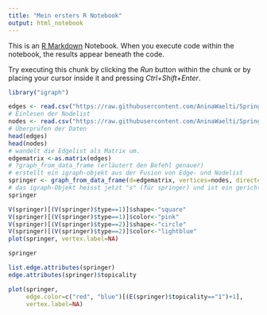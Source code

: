 ---
title: "Mein ersters R Notebook"
output: html_notebook
---

This is an [R Markdown](http://rmarkdown.rstudio.com) Notebook. When you execute code within the notebook, the results appear beneath the code. 

Try executing this chunk by clicking the *Run* button within the chunk or by placing your cursor inside it and pressing *Ctrl+Shift+Enter*. 

```{r}
library("igraph")

edges <- read.csv("https://raw.githubusercontent.com/AninaWaelti/Springer-Netzwerk/master/Codebuch%20mit%20Node%20und%20Edge%20Listen%20%20%20-%20Edgelist(1).csv", header=T, as.is=T, sep = ",")
# Einlesen der Nodelist
nodes <- read.csv("https://raw.githubusercontent.com/AninaWaelti/Springer-Netzwerk/master/Codebuch%20mit%20Node%20und%20Edge%20Listen%20%20%20-%20Nodelist(1).csv", header=T, as.is=T, sep = ",")
# Überprüfen der Daten
head(edges)
head(nodes)
# wandelt die Edgelist als Matrix um.
edgematrix <-as.matrix(edges)
# ?graph_from_data_frame (erläutert den Befehl genauer)
# erstellt ein igraph-objekt aus der Fusion von Edge- und Nodelist
springer <- graph_from_data_frame(d=edgematrix, vertices=nodes, directed=T)
# das igraph-Objekt heisst jetzt "s" (für springer) und ist ein gerichtetes Netzwerk.
springer

```

```{r}

V(springer)[(V(springer)$type==1)]$shape<-"square"
V(springer)[(V(springer)$type==1)]$color<-"pink"
V(springer)[(V(springer)$type==2)]$shape<-"circle"
V(springer)[(V(springer)$type==2)]$color<-"lightblue"
plot(springer, vertex.label=NA)

springer

list.edge.attributes(springer)
edge.attributes(springer)$topicality

plot(springer, 
     edge.color=c("red", "blue")[(E(springer)$topicality=="1")+1],
     vertex.label=NA)

```


